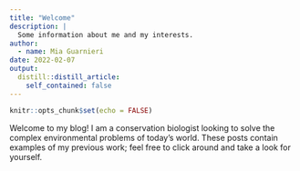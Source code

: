 ```yaml
---
title: "Welcome"
description: |
  Some information about me and my interests.
author:
  - name: Mia Guarnieri
date: 2022-02-07
output:
  distill::distill_article:
    self_contained: false
---
```



```r
knitr::opts_chunk$set(echo = FALSE)
```

Welcome to my blog! I am a conservation biologist looking to solve the complex environmental problems of today's world. These posts contain examples of my previous work; feel free to click around and take a look for yourself.



